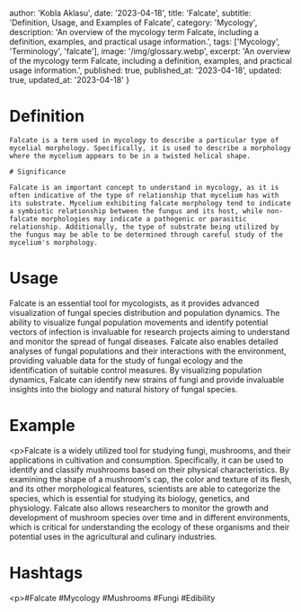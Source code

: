 
  author: 'Kobla Aklasu',
  date: '2023-04-18',
  title: 'Falcate',
  subtitle: 'Definition, Usage, and Examples of Falcate',
  category: 'Mycology',
  description: 'An overview of the mycology term Falcate, including a definition, examples, and practical usage information.',
  tags: ['Mycology', 'Terminology', 'falcate'],
  image: '/img/glossary.webp',
  excerpt: 'An overview of the mycology term Falcate, including a definition, examples, and practical usage information.',
  published: true,
  published_at: '2023-04-18',
  updated: true,
  updated_at: '2023-04-18'
}




# Definition
    
    Falcate is a term used in mycology to describe a particular type of mycelial morphology. Specifically, it is used to describe a morphology where the mycelium appears to be in a twisted helical shape.
    
    # Significance
    
    Falcate is an important concept to understand in mycology, as it is often indicative of the type of relationship that mycelium has with its substrate. Mycelium exhibiting falcate morphology tend to indicate a symbiotic relationship between the fungus and its host, while non-falcate morphologies may indicate a pathogenic or parasitic relationship. Additionally, the type of substrate being utilized by the fungus may be able to be determined through careful study of the mycelium's morphology.

# Usage

Falcate is an essential tool for mycologists, as it provides advanced visualization of fungal species distribution and population dynamics. The ability to visualize fungal population movements and identify potential vectors of infection is invaluable for research projects aiming to understand and monitor the spread of fungal diseases. Falcate also enables detailed analyses of fungal populations and their interactions with the environment, providing valuable data for the study of fungal ecology and the identification of suitable control measures. By visualizing population dynamics, Falcate can identify new strains of fungi and provide invaluable insights into the biology and natural history of fungal species.

# Example

&lt;p&gt;Falcate is a widely utilized tool for studying fungi, mushrooms, and their applications in cultivation and consumption. Specifically, it can be used to identify and classify mushrooms based on their physical characteristics. By examining the shape of a mushroom's cap, the color and texture of its flesh, and its other morphological features, scientists are able to categorize the species, which is essential for studying its biology, genetics, and physiology. Falcate also allows researchers to monitor the growth and development of mushroom species over time and in different environments, which is critical for understanding the ecology of these organisms and their potential uses in the agricultural and culinary industries.

# Hashtags

&lt;p&gt;#Falcate #Mycology #Mushrooms #Fungi #Edibility


